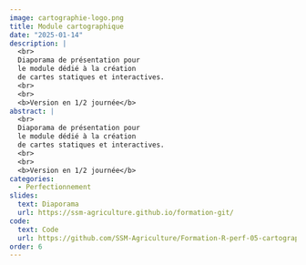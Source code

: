 ```yaml
---
image: cartographie-logo.png
title: Module cartographique
date: "2025-01-14"
description: |
  <br>
  Diaporama de présentation pour
  le module dédié à la création
  de cartes statiques et interactives.
  <br>
  <br>
  <b>Version en 1/2 journée</b> 
abstract: |
  <br>
  Diaporama de présentation pour
  le module dédié à la création
  de cartes statiques et interactives.
  <br>
  <br>
  <b>Version en 1/2 journée</b> 
categories:
  - Perfectionnement
slides:
  text: Diaporama
  url: https://ssm-agriculture.github.io/formation-git/
code:
  text: Code 
  url: https://github.com/SSM-Agriculture/Formation-R-perf-05-cartographie
order: 6
---
```

